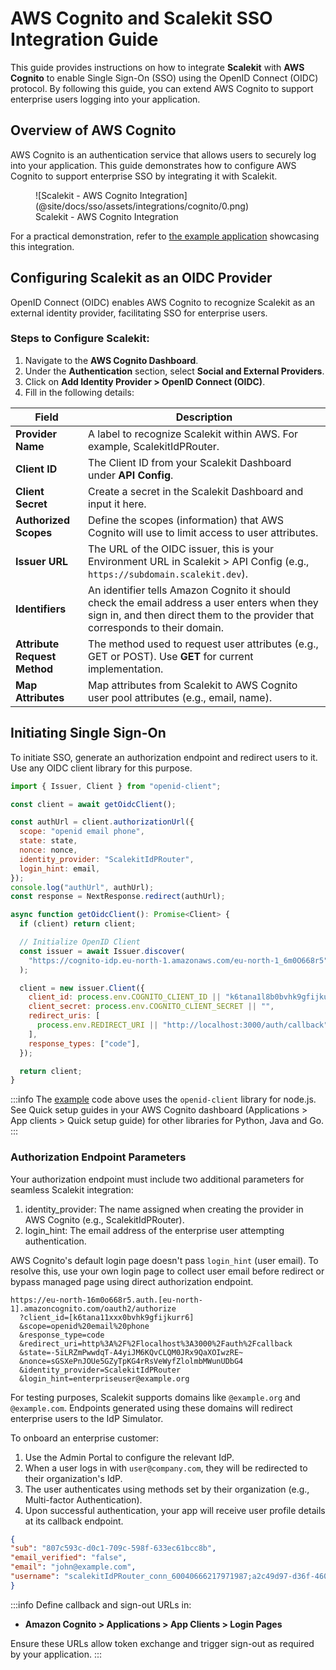 # AWS Cognito and Scalekit SSO Integration Guide

This guide provides instructions on how to integrate **Scalekit** with **AWS Cognito** to enable Single Sign-On (SSO) using the OpenID Connect (OIDC) protocol. By following this guide, you can extend AWS Cognito to support enterprise users logging into your application.

## Overview of AWS Cognito

AWS Cognito is an authentication service that allows users to securely log into your application. This guide demonstrates how to configure AWS Cognito to support enterprise SSO by integrating it with Scalekit.

<figure>
  ![Scalekit - AWS Cognito Integration](@site/docs/sso/assets/integrations/cognito/0.png)
  <figcaption>Scalekit - AWS Cognito Integration</figcaption>
</figure>

For a practical demonstration, refer to [the example application](https://github.com/saif-at-scalekit/cognito-scalekit) showcasing this integration.


## Configuring Scalekit as an OIDC Provider

OpenID Connect (OIDC) enables AWS Cognito to recognize Scalekit as an external identity provider, facilitating SSO for enterprise users.

### Steps to Configure Scalekit:
1. Navigate to the **AWS Cognito Dashboard**.
2. Under the **Authentication** section, select **Social and External Providers**.
3. Click on **Add Identity Provider > OpenID Connect (OIDC)**.
4. Fill in the following details:

| **Field**             | **Description**                                                                                     |
|-----------------------|-----------------------------------------------------------------------------------------------------|
| **Provider Name**     | A label to recognize Scalekit within AWS. For example, <SimpleCode>ScalekitIdPRouter</SimpleCode>. |
| **Client ID**         | The Client ID from your Scalekit Dashboard under **API Config**.                                    |
| **Client Secret**     | Create a secret in the Scalekit Dashboard and input it here.                                        |
| **Authorized Scopes** | Define the scopes (information) that AWS Cognito will use to limit access to user attributes.       |
| **Issuer URL**        | The URL of the OIDC issuer, this is your Environment URL in Scalekit > API Config (e.g., `https://subdomain.scalekit.dev`).|
| **Identifiers**       | An identifier tells Amazon Cognito it should check the email address a user enters when they sign in, and then direct them to the provider that corresponds to their domain.                             |
| **Attribute Request Method** | The method used to request user attributes (e.g., GET or POST). Use **GET** for current implementation.                              |
| **Map Attributes**    | Map attributes from Scalekit to AWS Cognito user pool attributes (e.g., <SimpleCode>email</SimpleCode>, <SimpleCode>name</SimpleCode>).           |



## Initiating Single Sign-On

To initiate SSO, generate an authorization endpoint and redirect users to it. Use any OIDC client library for this purpose.

<CodeWithHeader title="Example Code">

```javascript
import { Issuer, Client } from "openid-client";

const client = await getOidcClient();

const authUrl = client.authorizationUrl({
  scope: "openid email phone",
  state: state,
  nonce: nonce,
  identity_provider: "ScalekitIdPRouter",
  login_hint: email,
});
console.log("authUrl", authUrl);
const response = NextResponse.redirect(authUrl);

async function getOidcClient(): Promise<Client> {
  if (client) return client;

  // Initialize OpenID Client
  const issuer = await Issuer.discover(
    "https://cognito-idp.eu-north-1.amazonaws.com/eu-north-1_6m0O668r5"
  );

  client = new issuer.Client({
    client_id: process.env.COGNITO_CLIENT_ID || "k6tana1l8b0bvhk9gfijkurr6",
    client_secret: process.env.COGNITO_CLIENT_SECRET || "",
    redirect_uris: [
      process.env.REDIRECT_URI || "http://localhost:3000/auth/callback",
    ],
    response_types: ["code"],
  });

  return client;
}
```

</CodeWithHeader>

:::info
The [example](https://github.com/saif-at-scalekit/cognito-scalekit) code above uses the `openid-client` library for node.js. See Quick setup guides in your AWS Cognito dashboard (Applications > App clients > Quick setup guide) for other libraries for Python, Java and Go.
:::


### Authorization Endpoint Parameters

Your authorization endpoint must include two additional parameters for seamless Scalekit integration:
1. <SimpleCode>identity_provider</SimpleCode>: The name assigned when creating the provider in AWS Cognito (e.g., <SimpleCode>ScalekitIdPRouter</SimpleCode>).
2. <SimpleCode>login_hint</SimpleCode>: The email address of the enterprise user attempting authentication.

 AWS Cognito's default login page doesn't pass `login_hint` (user email). To resolve this, use your own login page to collect user email before redirect or bypass managed page using direct authorization endpoint.

<CodeWithHeader title="Example Authorization URL">

```http
https://eu-north-16m0o668r5.auth.[eu-north-1].amazoncognito.com/oauth2/authorize
  ?client_id=[k6tana11xxx0bvhk9gfijkurr6]
  &scope=openid%20email%20phone
  &response_type=code
  &redirect_uri=http%3A%2F%2Flocalhost%3A3000%2Fauth%2Fcallback
  &state=-5iLRZmPwwdqT-A4yiJM6KQvCLQM0JRx9QaXOIwzRE~
  &nonce=sGSXePnJOUe5GZyTpKG4rRsVeWyfZlolmbMWunUDbG4
  &identity_provider=ScalekitIdPRouter
  &login_hint=enterpriseuser@example.org
```

</CodeWithHeader>

For testing purposes, Scalekit supports domains like `@example.org` and `@example.com`. Endpoints generated using these domains will redirect enterprise users to the IdP Simulator.

To onboard an enterprise customer:
1. Use the Admin Portal to configure the relevant IdP.
2. When a user logs in with `user@company.com`, they will be redirected to their organization's IdP.
3. The user authenticates using methods set by their organization (e.g., Multi-factor Authentication).
4. Upon successful authentication, your app will receive user profile details at its callback endpoint.

<CodeWithHeader title="Example Callback URL">

```json
{
"sub": "807c593c-d0c1-709c-598f-633ec61bcc8b",
"email_verified": "false",
"email": "john@example.com",
"username": "scalekitIdPRouter_conn_60040666217971987;a2c49d97-d36f-460f-97c2-87eb295095af"
}
```

</CodeWithHeader>


:::info
Define callback and sign-out URLs in:
- **Amazon Cognito > Applications > App Clients > Login Pages**

Ensure these URLs allow token exchange and trigger sign-out as required by your application.
:::
